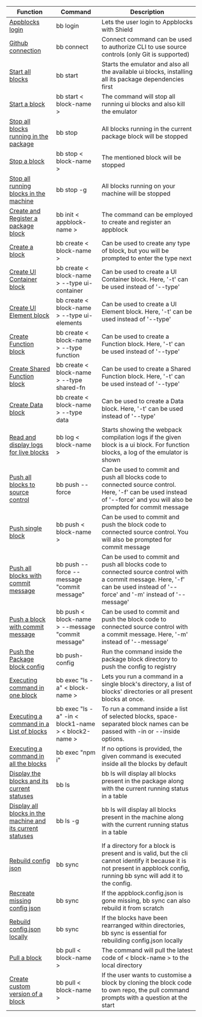  |  Function      |  Command      |   Description        |
| ----------- | ----------------------- |---------- | 
| [Appblocks login](https://docs.appblocks.com/docs/bb-cli/Commands/bb-login) | bb login |  Lets the user login to Appblocks with Shield|
| [Github connection](https://docs.appblocks.com/docs/bb-cli/Commands/bb-connect)   | bb connect | Connect command can be used to authorize CLI to use source controls (only Git is supported) |
| [Start all blocks](https://docs.appblocks.com/docs/bb-cli/Commands/bb-start)   | bb start | Starts the emulator and also all the available ui blocks, installing all its package dependencies first|
| [Start a block](https://docs.appblocks.com/docs/bb-cli/Commands/bb-start#start-one-ui-block)   | bb start < block-name > |    The command will stop all running ui blocks and also kill the emulator |
| [Stop all blocks running in the package](https://docs.appblocks.com/docs/bb-cli/Commands/bb-stop)   | bb stop |    All blocks running in the current package block will be stopped    |
| [Stop a block](https://docs.appblocks.com/docs/bb-cli/Commands/bb-stop)   | bb stop < block-name > |    The mentioned block will be stopped    |
| [Stop all running blocks in the machine](https://docs.appblocks.com/docs/bb-cli/Commands/bb-stop)   | bb stop -g| All blocks running on your machine will be stopped |
| [Create and Register a package block](https://docs.appblocks.com/docs/bb-cli/Commands/bb-init)  | bb init < appblock-name > | The command can be employed to create and register an appblock|
| [Create a block](https://docs.appblocks.com/docs/bb-cli/Commands/bb-create)  | bb create < block-name >  | Can be used to create any type of block, but you will be prompted to enter the type next|
| [Create UI Container block](https://docs.appblocks.com/docs/bb-cli/Commands/bb-create#description)   | bb create < block-name > --type ui-container | Can be used to create a UI Container block. Here, '-t' can be used instead of '--type'        |
| [Create UI Element block](https://docs.appblocks.com/docs/bb-cli/Commands/bb-create#description)  | bb create < block-name > --type ui-elements        | Can be used to create a UI Element block. Here, '-t' can be used instead of '--type'        |
| [Create Function block](https://docs.appblocks.com/docs/bb-cli/Commands/bb-create#description)  | bb create < block-name > --type function | Can be used to create a Function block. Here, '-t' can be used instead of '--type'  |
| [Create Shared Function block](https://docs.appblocks.com/docs/bb-cli/Commands/bb-create#description)  | bb create < block-name > --type shared-fn | Can be used to create a Shared Function block. Here, '-t' can be used instead of '--type'        |
| [Create Data block](https://docs.appblocks.com/docs/bb-cli/Commands/bb-create#description)| bb create < block-name > --type data  | Can be used to create a Data block. Here, '-t' can be used instead of '--type' |
| [Read and display logs for live blocks](https://docs.appblocks.com/docs/bb-cli/Commands/bb-log)  | bb log < block-name > | Starts showing the webpack compilation logs if the given block is a ui block. For function blocks, a log of the emulator is shown        |
| [Push all blocks to source control](https://docs.appblocks.com/docs/bb-cli/Commands/bb-push) | bb push --force | Can be used to commit and push all blocks code to connected source control. Here, '-f' can be used instead of '--force' and you will also be prompted for commit message     |
| [Push single block](https://docs.appblocks.com/docs/bb-cli/Commands/bb-push#details)  | bb push < block-name >  | Can be used to commit and push the block code to connected source control. You will also be prompted for commit message      |
| [Push all blocks with commit message](https://docs.appblocks.com/docs/bb-cli/Commands/bb-push#details)   | bb push --force --message "commit message"  |  Can be used to commit and push all blocks code to connected source control with a commit message. Here, '-f' can be used instead of '--force' and '-m' instead of '--message'      |
| [Push a block with commit message](https://docs.appblocks.com/docs/bb-cli/Commands/bb-push#details)   | bb push < block-name > --message "commit message" | Can be used to commit and push the block code to connected source control with a commit message. Here, '-m' instead of '--message'     |
| [Push the Package block config](https://docs.appblocks.com/docs/bb-cli/Commands/bb-push-config) | bb push-config | Run the command inside the package block directory to push the config to registry|
| [Executing command in one block](https://docs.appblocks.com/docs/bb-cli/Commands/bb-exec#executing-a-command-in-one-block)   | bb exec "ls -a" < block-name >  | Lets you run a command in a single block's directory, a list of blocks' directories or all present blocks at once.        |
| [Executing a command in a List of blocks](https://docs.appblocks.com/docs/bb-cli/Commands/bb-exec#executing-a-command-in-a-list-of-blocks)  | bb exec "ls -a" -in < block1-name >  < block2-name > | To run a command inside a list of selected blocks, space-separated block names can be passed with -in or --inside options.|
| [Executing a command in all the blocks](https://docs.appblocks.com/docs/bb-cli/Commands/bb-exec#executing-a-command-in-all-the-blocks)   | bb exec "npm i" | If no options is provided, the given command is executed inside all the blocks by default|
| [Display the blocks and its current statuses](https://docs.appblocks.com/docs/bb-cli/Commands/bb-ls)  | bb ls  | bb ls will display all blocks present in the package along with the current running status in a table|
| [Display all blocks in the machine and its current statuses](https://docs.appblocks.com/docs/bb-cli/Commands/bb-ls)  | bb ls -g | bb ls will display all blocks present in the machine along with the current running status in a table|
| [Rebuild config json](https://docs.appblocks.com/docs/bb-cli/Commands/bb-sync#rebuild-config-json)   |  bb sync |      If a directory for a block is present and is valid, but the cli cannot identify it because it is not present in appblock config, running bb sync will add it to the config.   |
| [Recreate missing config json](https://docs.appblocks.com/docs/bb-cli/Commands/bb-sync#recreate-missing-config-json)   | bb sync | If the appblock.config.json is gone missing, bb sync can also rebuild it from scratch |
| [Rebuild config.json locally](https://docs.appblocks.com/docs/bb-cli/Commands/bb-sync#rebuild-config-json)  | bb sync | If the blocks have been rearranged within directories, bb sync is essential for rebuilding config.json locally |
| [Pull a block](https://docs.appblocks.com/docs/bb-cli/Commands/bb-pull#pull-a-block) | bb pull < block-name > | The command will pull the latest code of < block-name > to the local directory| 
|[Create custom version of a block](https://docs.appblocks.com/docs/bb-cli/Commands/bb-pull#create-custom-version-of-a-block) | bb pull < block-name > |If the user wants to customise a block by cloning the block code to own repo, the pull command prompts with a question at the start|
